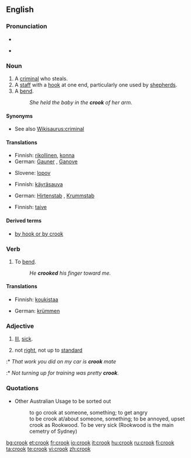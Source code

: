 ==English==

===Pronunciation===
* {{IPA|kɹʊk}}
* {{audio|en-us-crook.ogg|Audio (US)}}
*: {{rhymes|ʊk}}

===Noun===
{{en-noun}}

# A [[criminal]] who steals.
# A [[staff]] with a [[hook]] at one end, particularly one used by [[shepherd]]s.
# A [[bend]].
#: ''She held the baby in the '''crook''' of her arm.''

====Synonyms====
* See also [[Wikisaurus:criminal]]

====Translations====
{{trans-top|a criminal who steals}}
* Finnish: [[rikollinen]], [[konna]]
* German: [[Gauner]] {{m}}, [[Ganove]] {{m}}
{{trans-mid}}
* Slovene: [[lopov]] {{m}}
{{trans-bottom}}

{{trans-top|a staff with a hook at one end, particularly one used by shepherds}}
* Finnish: [[käyräsauva]]
{{trans-mid}}
* German: [[Hirtenstab]] {{m}}, [[Krummstab]] {{m}}
{{trans-bottom}}

{{trans-top|a bend}}
* Finnish: [[taive]]
{{trans-mid}}
{{trans-bottom}}

====Derived terms====
* [[by hook or by crook]]

===Verb===
{{en-verb}}

# {{transitive}} To [[bend]].
#: ''He '''crooked''' his finger toward me.''

====Translations====
{{trans-top|to bend}}
* Finnish: [[koukistaa]]
{{trans-mid}}
* German: [[krümmen]]
{{trans-bottom}}

===Adjective===
{{en-adj}}

# {{context|AU|slang}} [[ill|Ill]], [[sick]].
# {{context|AU|slang}} not [[right]], not up to [[standard]]
:* ''That work you did on my car is '''crook''' mate''
:* ''Not turning up for training was pretty '''crook'''.''

===Quotations===
* Other Australian Usage to be sorted out
*: to go crook at someone, something; to get angry
*: to be crook at/about someone, something; to be annoyed, upset
*: crook as Rookwood. To be very sick (Rookwood is the main cemetry of Sydney)

[[bg:crook]]
[[et:crook]]
[[fr:crook]]
[[io:crook]]
[[it:crook]]
[[hu:crook]]
[[ru:crook]]
[[fi:crook]]
[[ta:crook]]
[[te:crook]]
[[vi:crook]]
[[zh:crook]]